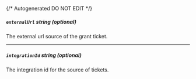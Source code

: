 {/* Autogenerated DO NOT EDIT  */}
##### `externalUrl` _string (optional)_
The external url source of the grant ticket.

---
##### `integrationId` _string (optional)_
The integration id for the source of tickets.


